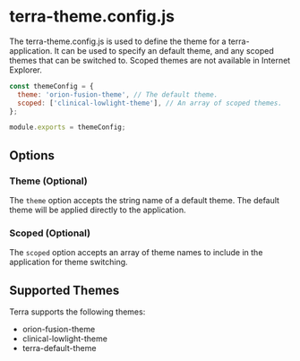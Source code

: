 
<Badge />

# terra-theme.config.js

The terra-theme.config.js is used to define the theme for a terra-application. It can be used to specify an default theme, and any scoped themes that can be switched to. Scoped themes are not available in Internet Explorer.

```js
const themeConfig = {
  theme: 'orion-fusion-theme', // The default theme.
  scoped: ['clinical-lowlight-theme'], // An array of scoped themes.
};

module.exports = themeConfig;
```

## Options

### Theme (Optional)

The `theme` option accepts the string name of a default theme. The default theme will be applied directly to the application.

### Scoped (Optional)

The `scoped` option accepts an array of theme names to include in the application for theme switching.

## Supported Themes

Terra supports the following themes:

* orion-fusion-theme
* clinical-lowlight-theme
* terra-default-theme
